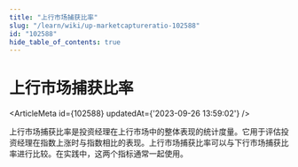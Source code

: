 ```yaml
---
title: "上行市场捕获比率"
slug: "/learn/wiki/up-marketcaptureratio-102588"
id: "102588"
hide_table_of_contents: true
---
```



# 上行市场捕获比率

<ArticleMeta id={102588} updatedAt={'2023-09-26 13:59:02'} />
<div className='border-solid border-b border-t-0 my-4 border-[var(--ifm-color-gray-300)]' />

上行市场捕获比率是投资经理在上行市场中的整体表现的统计度量。它用于评估投资经理在指数上涨时与指数相比的表现。上行市场捕获比率可以与下行市场捕获比率进行比较。在实践中，这两个指标通常一起使用。
